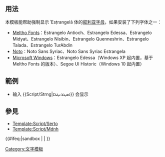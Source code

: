<includeonly><!-- 在這裡加入模板的保護標識 --></includeonly><noinclude>{{Documentation subpage}}</noinclude>
<!-- 在本行下編輯模板說明 -->
== 用法 ==
本模板能帮助强制显示 ʾEsṭrangelā 体的[[叙利亚字母]]，如果安装了下列字体之一：
* [http://www.bethmardutho.org/index.php/resources/fonts.html Meltho Fonts]：Estrangelo Antioch、Estrangelo Edessa、Estrangelo Midyat、Estrangelo Nisibin、Estrangelo Quenneshrin、Estrangelo Talada、Estrangelo TurAbdin
* [[Noto]]：Noto Sans Syriac、Noto Sans Syriac Estrangela
* [[Microsoft Windows|Microsoft Windows]]：Estrangelo Edessa（Windows XP 起内置，基于 Meltho Fonts 的版本）、Segoe UI Historic（Windows 10 起内置）

== 範例 ==
* 输入 <nowiki>{{Script/Strng|ܐܣܛܪܢܓܠܐ}}</nowiki> 会显示 {{Script/Strng|ܐܣܛܪܢܓܠܐ}}

== 參見 ==
* [[Template:Script/Serto]]
* [[Template:Script/Mdnh]]

<includeonly>{{#ifeq:{{SUBPAGENAME}}|sandbox | |
<!-- 本行下加入模板的分類，跨維基連結加入Wikidata（參見[[Wikipedia:Wikidata]]） -->
[[Category:文字模板]]
}}</includeonly>